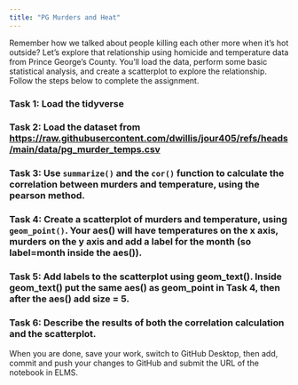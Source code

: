```yaml
---
title: "PG Murders and Heat"
---
```


Remember how we talked about people killing each other more when it's hot outside? Let's explore that relationship using homicide and temperature data from Prince George's County. You'll load the data, perform some basic statistical analysis, and create a scatterplot to explore the relationship. Follow the steps below to complete the assignment.

### Task 1: Load the tidyverse

### Task 2: Load the dataset from <https://raw.githubusercontent.com/dwillis/jour405/refs/heads/main/data/pg_murder_temps.csv>

### Task 3: Use `summarize()` and the `cor()` function to calculate the correlation between murders and temperature, using the pearson method.

### Task 4: Create a scatterplot of murders and temperature, using `geom_point()`. Your aes() will have temperatures on the x axis, murders on the y axis and add a label for the month (so label=month inside the aes()).

### Task 5: Add labels to the scatterplot using geom_text(). Inside geom_text() put the same aes() as geom_point in Task 4, then after the aes() add size = 5.

### Task 6: Describe the results of both the correlation calculation and the scatterplot.

When you are done, save your work, switch to GitHub Desktop, then add, commit and push your changes to GitHub and submit the URL of the notebook in ELMS.
